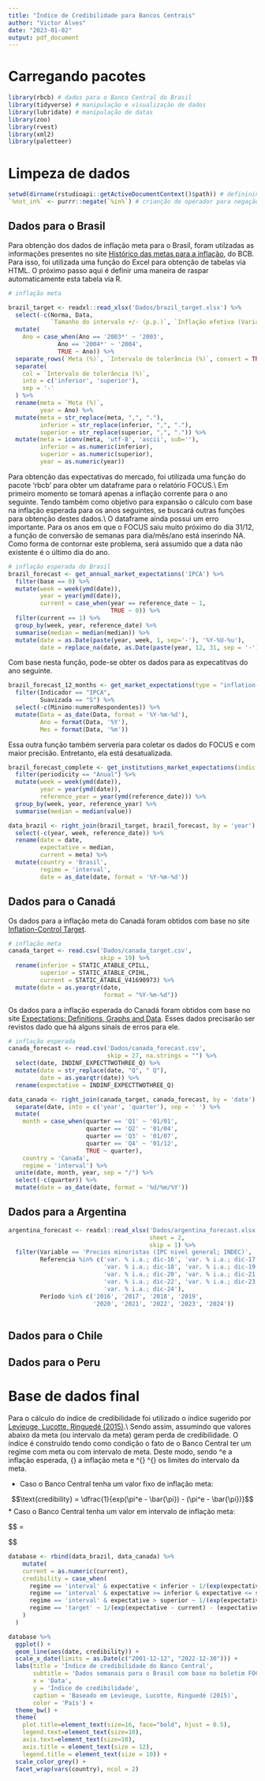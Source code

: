 ```yaml
---
title: "Índice de Credibilidade para Bancos Centrais"
author: "Victor Alves"
date: "2023-01-02"
output: pdf_document
---
```


# Carregando pacotes

```r
library(rbcb) # dados para o Banco Central do Brasil
library(tidyverse) # manipulação e visualização de dados
library(lubridate) # manipulação de datas
library(zoo)
library(rvest)
library(xml2)
library(paletteer)
```

# Limpeza de dados

```r
setwd(dirname(rstudioapi::getActiveDocumentContext()$path)) # defininindo diretório como pasta onde o arquivo está
`%not_in%` <- purrr::negate(`%in%`) # crianção de operador para negação de pertencimento
```

## Dados para o Brasil

Para obtenção dos dados de inflação meta para o Brasil, foram utilzadas as informações presentes no site [Histórico das metas para a inflação](https://www.bcb.gov.br/controleinflacao/historicometas), do BCB. Para isso, foi utilizada uma função do Excel para obtenção de tabelas via HTML. O próximo passo aqui é definir uma maneira de raspar automaticamente esta tabela via R.

```r
# inflação meta

brazil_target <- readxl::read_xlsx('Dados/brazil_target.xlsx') %>% 
  select(-c(Norma, Data, 
            `Tamanho do intervalo +/- (p.p.)`, `Inflação efetiva (Variação do IPCA, %)`)) %>% 
  mutate(
    Ano = case_when(Ano == '2003*' ~ '2003',
              Ano == '2004*' ~ '2004',
              TRUE ~ Ano)) %>% 
  separate_rows(`Meta (%)`, `Intervalo de tolerância (%)`, convert = TRUE, sep = '\n') %>% 
  separate( 
    col = `Intervalo de tolerância (%)`, 
    into = c('inferior', 'superior'), 
    sep = '-' 
  ) %>% 
  rename(meta = `Meta (%)`,
         year = Ano) %>% 
  mutate(meta = str_replace(meta, ",", "."),
         inferior = str_replace(inferior, ",", "."),
         superior = str_replace(superior, ",", ".")) %>% 
  mutate(meta = iconv(meta, 'utf-8', 'ascii', sub=''),
         inferior = as.numeric(inferior),
         superior = as.numeric(superior),
         year = as.numeric(year))

```

Para obtenção das expectativas do mercado, foi utilizada uma função do pacote ‘rbcb’ para obter um dataframe para o relatório FOCUS.\\
Em primeiro momento se tomará apenas a inflação corrente para o ano seguinte. Tendo também como objetivo para expansão o cálculo com base na inflação esperada para os anos seguintes, se buscará outras funções para obtenção destes dados.\\
O dataframe ainda possui um erro importante. Para os anos em que o FOCUS saiu muito próximo do dia 31/12, a função de conversão de semanas para dia/mês/ano está inserindo NA. Como forma de contornar este problema, será assumido que a data não existente é o último dia do ano.

```r
# inflação esperada do Brasil 
brazil_forecast <- get_annual_market_expectations('IPCA') %>% 
  filter(base == 0) %>% 
  mutate(week = week(ymd(date)), 
         year = year(ymd(date)),
         current = case_when(year == reference_date ~ 1, 
                             TRUE ~ 0)) %>%
  filter(current == 1) %>% 
  group_by(week, year, reference_date) %>% 
  summarise(median = median(median)) %>% 
  mutate(date = as.Date(paste(year, week, 1, sep='-'), '%Y-%U-%u'),
         date = replace_na(date, as.Date(paste(year, 12, 31, sep = '-')))) 
```

Com base nesta função, pode-se obter os dados para as expecatitvas do ano seguinte.

```r
brazil_forecast_12_months <- get_market_expectations(type = "inflation-12-months") %>% 
  filter(Indicador == "IPCA",
         Suavizada == "S") %>% 
  select(-c(Minimo:numeroRespondentes)) %>% 
  mutate(Data = as_date(Data, format = '%Y-%m-%d'),
         Ano = format(Data, '%Y'),
         Mes = format(Data, '%m')) 
```


Essa outra função também serveria para coletar os dados do FOCUS e com maior precisão. Entretanto, ela está desatualizada.

```r
brazil_forecast_complete <- get_institutions_market_expectations(indic = 'IPCA') %>% 
  filter(periodicity == "Anual") %>% 
  mutate(week = week(ymd(date)), 
         year = year(ymd(date)),
         reference_year = year(ymd(reference_date))) %>%  
  group_by(week, year, reference_year) %>% 
  summarise(median = median(value))
```


```r
data_brazil <- right_join(brazil_target, brazil_forecast, by = 'year') %>% 
  select(-c(year, week, reference_date)) %>% 
  rename(date = date,
         expectative = median,
         current = meta) %>% 
  mutate(country = 'Brasil', 
         regime = 'interval',
         date = as_date(date, format = '%Y-%m-%d'))
```


## Dados para o Canadá

Os dados para a inflação meta do Canadá foram obtidos com base no site [Inflation-Control Target](https://www.bankofcanada.ca/rates/indicators/key-variables/inflation-control-target/).

```r
# inflação meta
canada_target <- read.csv('Dados/canada_target.csv', 
                          skip = 19) %>% 
  rename(inferior = STATIC_ATABLE_CPILL,
         superior = STATIC_ATABLE_CPIHL,
         current = STATIC_ATABLE_V41690973) %>% 
  mutate(date = as.yearqtr(date,
                           format = "%Y-%m-%d"))
```


Os dados para a inflação esperada do Canadá foram obtidos com base no site [Expectations: Definitions, Graphs and Data](https://www.bankofcanada.ca/rates/indicators/capacity-and-inflation-pressures/expectations/). Esses dados precisarão ser revistos dado que há alguns sinais de erros para ele.

```r
# inflação esperada
canada_forecast <- read.csv('Dados/canada_forecast.csv', 
                            skip = 27, na.strings = "") %>% 
  select(date, INDINF_EXPECTTWOTHREE_Q) %>% 
  mutate(date = str_replace(date, "Q", " Q"),
         date = as.yearqtr(date)) %>% 
  rename(expectative = INDINF_EXPECTTWOTHREE_Q)
```

```r
data_canada <- right_join(canada_target, canada_forecast, by = 'date') %>% 
  separate(date, into = c('year', 'quarter'), sep = ' ') %>% 
  mutate(
    month = case_when(quarter == 'Q1' ~ '01/01',
                      quarter == 'Q2' ~ '01/04',
                      quarter == 'Q3' ~ '01/07',
                      quarter == 'Q4' ~ '01/12',
                      TRUE ~ quarter),
    country = 'Canada',
    regime = 'interval') %>% 
  unite(date, month, year, sep = "/") %>% 
  select(-c(quarter)) %>% 
  mutate(date = as_date(date, format = '%d/%m/%Y'))
```

## Dados para a Argentina

```r
argentina_forecast <- readxl::read_xlsx('Dados/argentina_forecast.xlsx', 
                                        sheet = 2,
                                        skip = 1) %>% 
  filter(Variable == 'Precios minoristas (IPC nivel general; INDEC)',
         Referencia %in% c('var. % i.a.; dic-16', 'var. % i.a.; dic-17', 
                           'var. % i.a.; dic-18', 'var. % i.a.; dic-19',
                           'var. % i.a.; dic-20', 'var. % i.a.; dic-21',
                           'var. % i.a.; dic-22', 'var. % i.a.; dic-23',
                           'var. % i.a.; dic-24'),
         Período %in% c('2016', '2017', '2018', '2019',
                        '2020', '2021', '2022', '2023', '2024'))
  
```

## Dados para o Chile
## Dados para o Peru
# Base de dados final

Para o cálculo do índice de credibilidade foi utilizado o índice sugerido por [Levieuge, Lucotte, Ringuedé (2015)](https://econpapers.repec.org/paper/nbpnbpmis/209.htm).\\
Sendo assim, assumindo que valores abaixo da meta (ou intervalo da meta) geram perda de credibilidade. O índice é construído tendo como condição o fato de o Banco Central ter um regime com meta ou com intervalo de meta. Deste modo, sendo \pi^e a inflação esperada, \bar{\pi} a inflação meta e \pi^{\min} \pi^{\max} os limites do intervalo da meta.

* Caso o Banco Central tenha um valor fixo de inflação meta:

$$\text{credibility} = \dfrac{1}{exp(\pi^e - \bar{\pi}) - (\pi^e - \bar{\pi})}$$
* Caso o Banco Central tenha um valor em intervalo de inflação meta:

$$\text{credibility} = \begin{cases}
  \dfrac{1}{exp(\pi^e - \bar{\pi^{\min}}) - (\pi^e - \bar{\pi}^{\min})}, & \text{se } \pi^e<\bar{\pi}^{\min}\\
  1, & \text{se } \pi \in \left[\bar{\pi}^\min, \bar{\pi}^\max \right]\\
  
  \dfrac{1}{exp(\pi^e - \bar{\pi^{\max}}) - (\pi^e - \bar{\pi}^{\max})}, & \text{se } \pi^e>\bar{\pi}^{\max}
  \end{cases}$$

```r
database <- rbind(data_brazil, data_canada) %>% 
    mutate(
    current = as.numeric(current),
    credibility = case_when(
      regime == 'interval' & expectative < inferior ~ 1/(exp(expectative - inferior) - (expectative - inferior)),
      regime == 'interval' & expectative >= inferior & expectative <= superior ~ 1,
      regime == 'interval' & expectative > superior ~ 1/(exp(expectative - superior) - (expectative - superior)),
      regime == 'target' ~ 1/(exp(expectative - current) - (expectative - current)) 
    )
  )


```

```r
database %>% 
  ggplot() + 
  geom_line(aes(date, credibility)) +
  scale_x_date(limits = as.Date(c("2001-12-12", "2022-12-30"))) +
  labs(title = 'Índice de credibilidade do Banco Central',
       subtitle = 'Dados semanais para o Brasil com base no boletim FOCUS',
       x = 'Data',
       y = 'Índice de credibilidade',
       caption = 'Baseado em Levieuge, Lucotte, Ringuedé (2015)',
       color = 'País') +
  theme_bw() +
  theme(
    plot.title=element_text(size=16, face="bold", hjust = 0.5),
    legend.text=element_text(size=10),
    axis.text=element_text(size=10),
    axis.title = element_text(size = 12),
    legend.title = element_text(size = 10)) +
  scale_color_grey() +
  facet_wrap(vars(country), ncol = 2)
```